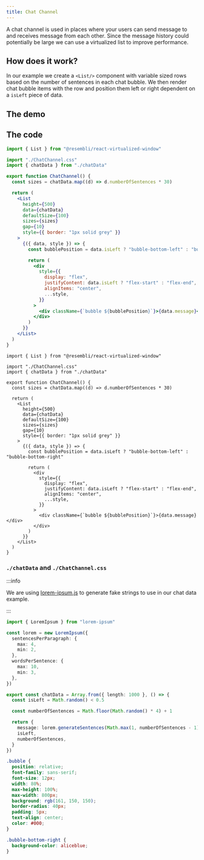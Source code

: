 ```yaml
---
title: Chat Channel
---
```


A chat channel is used in places where your users can send message to and receives message from each other.
Since the message history could potentially be large we can use a virtualized list to improve performance.

## How does it work?

In our example we create a `<List/>` component with variable sized rows based on the number of sentences in
each chat bubble. We then render chat bubble items with the row and position them left or right dependent
on a `isLeft` piece of data.

## The demo


<ChatChannel />

## The code


<Tabs>
<TabItem value="js" label="JavaScript">

```jsx
import { List } from "@resembli/react-virtualized-window"

import "./ChatChannel.css"
import { chatData } from "./chatData"

export function ChatChannel() {
  const sizes = chatData.map((d) => d.numberOfSentences * 30)

  return (
    <List
      height={500}
      data={chatData}
      defaultSize={100}
      sizes={sizes}
      gap={10}
      style={{ border: "1px solid grey" }}
    >
      {({ data, style }) => {
        const bubblePosition = data.isLeft ? "bubble-bottom-left" : "bubble-bottom-right"

        return (
          <div
            style={{
              display: "flex",
              justifyContent: data.isLeft ? "flex-start" : "flex-end",
              alignItems: "center",
              ...style,
            }}
          >
            <div className={`bubble ${bubblePosition}`}>{data.message}</div>
          </div>
        )
      }}
    </List>
  )
}
```

</TabItem>
<TabItem value="ts" label="TypeScript">

```tsx
import { List } from "@resembli/react-virtualized-window"

import "./ChatChannel.css"
import { chatData } from "./chatData"

export function ChatChannel() {
  const sizes = chatData.map((d) => d.numberOfSentences * 30)

  return (
    <List
      height={500}
      data={chatData}
      defaultSize={100}
      sizes={sizes}
      gap={10}
      style={{ border: "1px solid grey" }}
    >
      {({ data, style }) => {
        const bubblePosition = data.isLeft ? "bubble-bottom-left" : "bubble-bottom-right"

        return (
          <div
            style={{
              display: "flex",
              justifyContent: data.isLeft ? "flex-start" : "flex-end",
              alignItems: "center",
              ...style,
            }}
          >
            <div className={`bubble ${bubblePosition}`}>{data.message}</div>
          </div>
        )
      }}
    </List>
  )
}
```

</TabItem>
</Tabs>

### `./chatData` and `./ChatChannel.css`

:::info

We are using [lorem-ipsum.js](https://github.com/knicklabs/lorem-ipsum.js) to generate fake strings to use
in our chat data example.

:::

```ts title="chatData.js"
import { LoremIpsum } from "lorem-ipsum"

const lorem = new LoremIpsum({
  sentencesPerParagraph: {
    max: 4,
    min: 2,
  },
  wordsPerSentence: {
    max: 10,
    min: 3,
  },
})

export const chatData = Array.from({ length: 1000 }, () => {
  const isLeft = Math.random() < 0.5

  const numberOfSentences = Math.floor(Math.random() * 4) + 1

  return {
    message: lorem.generateSentences(Math.max(1, numberOfSentences - 1)),
    isLeft,
    numberOfSentences,
  }
})
```

```css title=ChatChannel.css
.bubble {
  position: relative;
  font-family: sans-serif;
  font-size: 12px;
  width: 80%;
  max-height: 100%;
  max-width: 800px;
  background: rgb(161, 150, 150);
  border-radius: 40px;
  padding: 5px;
  text-align: center;
  color: #000;
}

.bubble-bottom-right {
  background-color: aliceblue;
}
```
